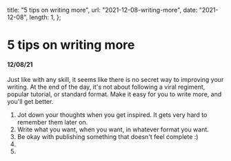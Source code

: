   title: "5 tips on writing more",
  url: "2021-12-08-writing-more",
  date: "2021-12-08",
  length: 1,
};

# 5 tips on writing more

#### 12/08/21

Just like with any skill, it seems like there is no secret way to improving your writing. At the end of the day, it's not about following a viral regiment, popular tutorial, or standard format. Make it easy for you to write more, and you'll get better.

1. Jot down your thoughts when you get inspired. It gets very hard to remember them later on.
2. Write what you want, when you want, in whatever format you want.
3. Be okay with publishing something that doesn't feel complete :)
4.
5.
